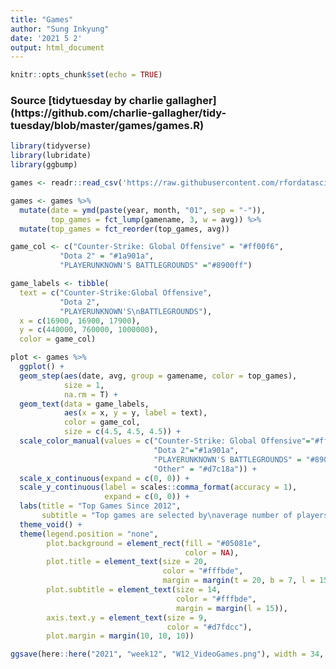 ```yaml
---
title: "Games"
author: "Sung Inkyung"
date: '2021 5 2'
output: html_document
---
```


```r
knitr::opts_chunk$set(echo = TRUE)
```
### Source [tidytuesday by charlie gallagher] (https://github.com/charlie-gallagher/tidy-tuesday/blob/master/games/games.R)
```r
library(tidyverse)
library(lubridate)
library(ggbump)
```


```r
games <- readr::read_csv('https://raw.githubusercontent.com/rfordatascience/tidytuesday/master/data/2021/2021-03-16/games.csv')

```
```r
games <- games %>% 
  mutate(date = ymd(paste(year, month, "01", sep = "-")),
         top_games = fct_lump(gamename, 3, w = avg)) %>% 
  mutate(top_games = fct_reorder(top_games, avg))

```


```r
game_col <- c("Counter-Strike: Global Offensive" = "#ff00f6",
           "Dota 2" = "#1a901a",
           "PLAYERUNKNOWN'S BATTLEGROUNDS" ="#8900ff")

game_labels <- tibble(
  text = c("Counter-Strike:Global Offensive", 
           "Dota 2", 
           "PLAYERUNKNOWN'S\nBATTLEGROUNDS"),
  x = c(16900, 16900, 17900),
  y = c(440000, 760000, 1000000),
  color = game_col)

plot <- games %>% 
  ggplot() +
  geom_step(aes(date, avg, group = gamename, color = top_games),
            size = 1,
            na.rm = T) +
  geom_text(data = game_labels, 
            aes(x = x, y = y, label = text),
            color = game_col,
            size = c(4.5, 4.5, 4.5)) +
  scale_color_manual(values = c("Counter-Strike: Global Offensive"="#ff00f6", 
                                "Dota 2"="#1a901a", 
                                "PLAYERUNKNOWN'S BATTLEGROUNDS" = "#8900ff", 
                                "Other" = "#d7c18a")) +
  scale_x_continuous(expand = c(0, 0)) +
  scale_y_continuous(label = scales::comma_format(accuracy = 1),
                     expand = c(0, 0)) +
  labs(title = "Top Games Since 2012",
       subtitle = "Top games are selected by\naverage number of players\nat the same time") +
  theme_void() +
  theme(legend.position = "none",
        plot.background = element_rect(fill = "#05081e",
                                       color = NA),
        plot.title = element_text(size = 20,
                                  color = "#fffbde",
                                  margin = margin(t = 20, b = 7, l = 15)),
        plot.subtitle = element_text(size = 14,
                                     color = "#fffbde",
                                     margin = margin(l = 15)),
        axis.text.y = element_text(size = 9,
                                   color = "#d7fdcc"),
        plot.margin = margin(10, 10, 10))

ggsave(here::here("2021", "week12", "W12_VideoGames.png"), width = 34, height = 20, units = "cm")
  
```
